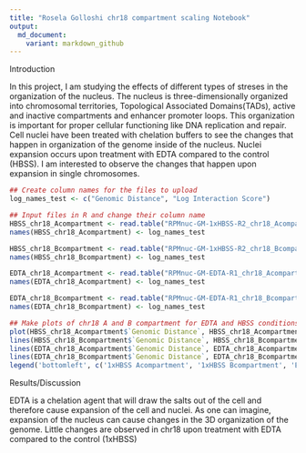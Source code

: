 ```yaml
---
title: "Rosela Golloshi chr18 compartment scaling Notebook"
output: 
  md_document:
    variant: markdown_github
---
```


Introduction

In this project, I am studying the effects of different types of streses in the organization of the nucleus. The nucleus is three-dimensionally organized into chromosomal territories, Topological Associated Domains(TADs), active and inactive compartments and enhancer promoter loops. This organization is important for proper cellular functioning like DNA replication and repair. Cell nuclei have been treated with chelation buffers to see the changes that happen in organization of the genome inside of the nucleus. Nuclei expansion occurs upon treatment with EDTA compared to the control (HBSS). I am interested to observe the changes that happen upon expansion in single chromosomes. 

```r
## Create column names for the files to upload
log_names_test <- c("Genomic Distance", "Log Interaction Score")

## Input files in R and change their column name
HBSS_chr18_Acompartment <- read.table("RPMnuc-GM-1xHBSS-R2_chr18_Acompartment_1mb_log2.txt")
names(HBSS_chr18_Acompartment) <- log_names_test

HBSS_chr18_Bcompartment <- read.table("RPMnuc-GM-1xHBSS-R2_chr18_Bcompartment_1mb_log2.txt")
names(HBSS_chr18_Bcompartment) <- log_names_test

EDTA_chr18_Acompartment <- read.table("RPMnuc-GM-EDTA-R1_chr18_Acompartment_log2.txt")
names(EDTA_chr18_Acompartment) <- log_names_test

EDTA_chr18_Bcompartment <- read.table("RPMnuc-GM-EDTA-R1_chr18_Bcompartment_log2.txt")
names(EDTA_chr18_Bcompartment) <- log_names_test

## Make plots of chr18 A and B compartment for EDTA and HBSS conditions
plot(HBSS_chr18_Acompartment$`Genomic Distance`, HBSS_chr18_Acompartment$`Log Interaction Score`, col = "red", type = "l", xlab = "Genomic DIstance", ylab = "Log Interaction Score", main = "chr18 Scaling Plot", ylim = c(0, 2.5))
lines(HBSS_chr18_Bcompartment$`Genomic Distance`, HBSS_chr18_Bcompartment$`Log Interaction Score`, col = "blue", type = "l", xlab = "Genomic DIstance", ylab = "Log Interaction Score")
lines(EDTA_chr18_Acompartment$`Genomic Distance`, EDTA_chr18_Acompartment$`Log Interaction Score`, col = "black", type = "l", xlab = "Genomic DIstance", ylab = "Log Interaction Score")
lines(EDTA_chr18_Bcompartment$`Genomic Distance`, EDTA_chr18_Bcompartment$`Log Interaction Score`, col = "green", type = "l", xlab = "Genomic DIstance", ylab = "Log Interaction Score")
legend('bottomleft', c('1xHBSS Acompartment', '1xHBSS Bcompartment', 'EDTA Acompartment', 'EDTA Bcompartment'), lty=c(1,1,1,1), col = c('red', 'blue', 'black', 'green'))


```

Results/Discussion

EDTA is a chelation agent that will draw the salts out of the cell and therefore cause expansion of the cell and nuclei. As one can imagine, expansion of the nucleus can cause changes in the 3D organization of the genome. Little changes are observed in chr18 upon treatment with EDTA compared to the control (1xHBSS)